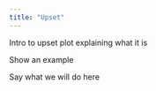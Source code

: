 ```yaml
---
title: "Upset"
---
```


Intro to upset plot explaining what it is

Show an example

Say what we will do here